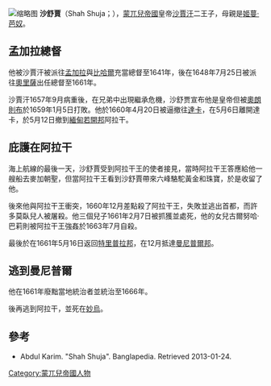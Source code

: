 {{No footnotes|time=2018-10-05T10:12:50+00:00}}
[[File:Sháh_Shujáʿ.jpg|缩略图]]
'''沙舒賈'''（Shah Shuja；{{bd|1616年|6月23日|1661年|2月7日}}），[[蒙兀兒帝國|蒙兀兒帝國]]皇帝[[沙賈汗|沙賈汗]]二王子，母親是[[姬蔓·芭奴|姬蔓·芭奴]]。

==孟加拉總督==
他被沙賈汗被派往[[孟加拉|孟加拉]]與[[比哈爾|比哈爾]]充當總督至1641年，後在1648年7月25日被派往[[奧里薩|奧里薩]]出任總督至1661年。

沙賈汗1657年9月病重後，在兄弟中出現繼承危機，沙舒贾宣布他是皇帝但被[[奧朗則布|奧朗則布]]於1659年1月5日打敗。他於1660年4月20日被逼撤往[[達卡|達卡]]，在5月6日離開達卡，於5月12日撤到[[緬甸|緬甸]][[若開邦|若開邦]]阿拉干。

==庇護在阿拉干==
海上航線的最後一天，沙舒賈受到阿拉干王{{link-en|僧陀都曇摩|Sanda Thudhamma}}的使者接見，當時阿拉干王答應給他一艘船去麥加朝聖，但當阿拉干王看到沙舒賈帶來六峰駱駝黃金和珠寶，於是收留了他。

後來他與阿拉干王衝突，1660年12月差點殺了阿拉干王，失敗並逃出首都，而許多莫臥兒人被屠殺。他三個兒子1661年2月7日被抓獲並處死，他的女兒古爾努哈·巴莉則被阿拉干王強姦於1663年7月自殺。

最後於在1661年5月16日返回[[特里普拉邦|特里普拉邦]]，在12月抵達[[曼尼普爾邦|曼尼普爾邦]]。

==逃到曼尼普爾==
他在1661年廢黜當地統治者並統治至1666年。

後再逃到阿拉干，並死在[[謬杭縣|妙烏]]。

==參考==
*Abdul Karim. "Shah Shuja". Banglapedia. Retrieved 2013-01-24.

[[Category:蒙兀兒帝國人物|Category:蒙兀兒帝國人物]]